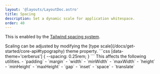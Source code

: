 ```yaml
---
layout: '@layouts/LayoutDoc.astro'
title: Spacing
description: Set a dynamic scale for application whitespace.
order: 40
---
```




This is enabled by the [Tailwind spacing system](https://tailwindcss.com/blog/tailwindcss-v4#dynamic-utility-values-and-variants).

<Preview client:load>
	<Fragment slot="preview">
		<Example client:visible />
	</Fragment>
	<Fragment slot="code">
		<div class="space-y-4">
			Scaling can be adjusted by modifying the [type scale](/docs/get-started/core-api#typography) theme property.
			```css
			[data-theme='cerberus'] {
				--spacing: 0.25rem;
			}
			```
			This affects the following utilities.
			- `padding`
			- `margin`
			- `width`
			- `minWidth`
			- `maxWidth`
			- `height`
			- `minHeight`
			- `maxHeight`
			- `gap`
			- `inset`
			- `space`
			- `translate`
		</div>
	</Fragment>
</Preview>

